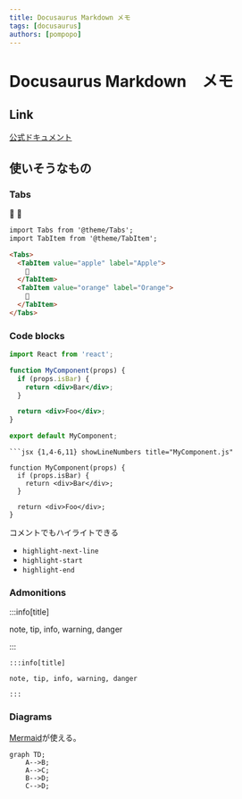 ```yaml
---
title: Docusaurus Markdown メモ
tags: [docusaurus]
authors: [pompopo]
---
```



# Docusaurus Markdown　メモ

## Link
[公式ドキュメント](https://docusaurus.io/docs/markdown-features)

## 使いそうなもの

### Tabs

<Tabs>
  <TabItem value="apple" label="Apple">
    🍎
  </TabItem>
  <TabItem value="orange" label="Orange">
    🍊
  </TabItem>
</Tabs>

```md
import Tabs from '@theme/Tabs';
import TabItem from '@theme/TabItem';

<Tabs>
  <TabItem value="apple" label="Apple">
    🍎
  </TabItem>
  <TabItem value="orange" label="Orange">
    🍊
  </TabItem>
</Tabs>
```

### Code blocks

```jsx {1,4-6,11} showLineNumbers title="MyComponent.js"
import React from 'react';

function MyComponent(props) {
  if (props.isBar) {
    return <div>Bar</div>;
  }

  return <div>Foo</div>;
}

export default MyComponent;
```

```
```jsx {1,4-6,11} showLineNumbers title="MyComponent.js"

function MyComponent(props) {
  if (props.isBar) {
    return <div>Bar</div>;
  }

  return <div>Foo</div>;
}

```

コメントでもハイライトできる
- `highlight-next-line`
- `highlight-start`
- `highlight-end`

### Admonitions

:::info[title]

note, tip, info, warning, danger

:::

```
:::info[title]

note, tip, info, warning, danger

:::
```

### Diagrams

[Mermaid](https://mermaid.js.org/syntax/sequenceDiagram.html)が使える。

```mermaid
graph TD;
    A-->B;
    A-->C;
    B-->D;
    C-->D;
```

